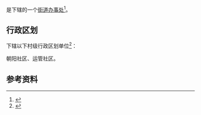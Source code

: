 {{中国乡级行政区|23/09/03/015/000}}

'''{{PAGENAMEBASE}}'''是{{PRC admin/fullname|23/09/03/015/000|3}}下辖的一个[[街道办事处|街道办事处]]<ref>{{PRC admin/ref sgc|{{PRC admin/parent|23/09/03/015/000}}}}</ref>。

== 行政区划 ==
{{PAGENAMEBASE}}下辖以下村级行政区划单位<ref>{{PRC admin/ref sgc|23/09/03/015/000}}</ref>：

朝阳社区、运管社区。

== 参考资料 ==
{{reflist}}

{{黑龙江行政区划小作品}}
{{PRC admin/navcat|23/09/03/015/000}}
